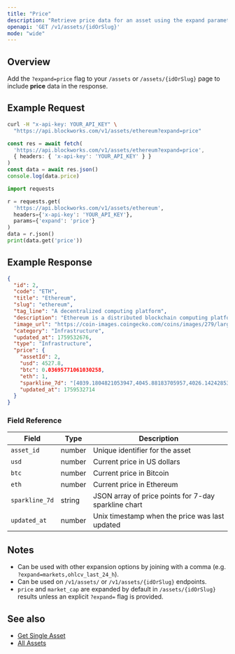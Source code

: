 ```yaml
---
title: "Price"
description: "Retrieve price data for an asset using the expand parameter"
openapi: 'GET /v1/assets/{idOrSlug}'
mode: "wide"
---
```


## Overview

Add the `?expand=price` flag to your `/assets` or `/assets/{idOrSlug}` page to include **price** data in the response.

## Example Request

<CodeGroup>

```bash cURL
curl -H "x-api-key: YOUR_API_KEY" \
  "https://api.blockworks.com/v1/assets/ethereum?expand=price"
```

```typescript TypeScript
const res = await fetch(
  'https://api.blockworks.com/v1/assets/ethereum?expand=price',
  { headers: { 'x-api-key': 'YOUR_API_KEY' } }
)
const data = await res.json()
console.log(data.price)
```

```python Python
import requests

r = requests.get(
  'https://api.blockworks.com/v1/assets/ethereum',
  headers={'x-api-key': 'YOUR_API_KEY'},
  params={'expand': 'price'}
)
data = r.json()
print(data.get('price'))
```

</CodeGroup>

## Example Response

```json
{
  "id": 2,
  "code": "ETH",
  "title": "Ethereum",
  "slug": "ethereum",
  "tag_line": "A decentralized computing platform",
  "description": "Ethereum is a distributed blockchain computing platform for smart contracts and decentralized applications. Its native token is ether (ETH), which primarily serves as a means of payment for transaction fees and as collateral for borrowing specific ERC-20 tokens within the decentralized finance (DeFi) sector.",
  "image_url": "https://coin-images.coingecko.com/coins/images/279/large/ethereum.png?1696501628",
  "category": "Infrastructure",
  "updated_at": 1759532676,
  "type": "Infrastructure",
  "price": {
    "assetId": 2,
    "usd": 4527.8,
    "btc": 0.03695771061030258,
    "eth": 1,
    "sparkline_7d": "[4039.1804821053947,4045.88183705957,4026.1424285397693,4009.0534460588633,4019.3159102572477,4028.01275228736,4037.0979210260916,4028.7425910068805,4018.963138211614,4014.029981730446,4020.583406968876,4024.646217801578,4021.3663739779454,4021.168629691579,4010.9055122284044,3987.7332584265587,3996.627260126461,4010.514456278781,4001.4792353576627,4025.358044659979,4021.188973202009,4012.921701540766,4020.584117249023,4006.4926093976933,4002.4829559505297,3993.992138801744,4002.380893025702,4007.7980884475073,4017.174377937052,4024.043252526493,4018.704458176895,4017.060429743738,3999.395469399123,4003.1227802590915,4004.4877442431116,4004.88154814883,4012.343147422876,4007.6327879379605,4014.141013402572,4005.060072442512,3996.701003481464,3996.8237837023034,3992.699026675574,3981.1677975594507,4015.2790194740346,4024.4645616376965,4022.9228431938573,4033.1139268312677,4040.4484714017617,4041.520781424539,4038.981243562028,4053.165943794547,4045.9859198568483,4133.729865032857,4141.839664086501,4126.48140318866,4118.496411593294,4111.584798077252,4119.030688212839,4119.699220642699,4114.340526463151,4098.169624620614,4110.375199184466,4129.053584489713,4132.930763651805,4122.412199051428,4104.078382538859,4102.401918830743,4173.442533272719,4197.75104276094,4165.358412357373,4146.832306608193,4157.41236645361,4162.692930343113,4188.064532311623,4225.651474248884,4226.026708558828,4221.175571869951,4215.61278947927,4214.4898591178135,4203.439532201721,4202.21783686325,4201.389901507942,4190.400124736838,4183.462581827172,4194.916356581419,4182.720709203248,4170.820816389349,4146.639696355095,4164.243774141984,4166.68719817199,4163.915670355633,4147.921836623713,4146.382765713892,4117.540237257165,4095.6424493686645,4102.220351934007,4112.680226142686,4161.992178682155,4195.184837658068,4172.950799439299,4139.665295683352,4144.230463371581,4145.196782998047,4173.327921681168,4152.708402472404,4131.46669900828,4141.368104749081,4149.196397906403,4133.046505077909,4143.236829591514,4280.93914671313,4315.7435938530925,4283.506964772856,4298.157715289855,4284.313082023931,4296.705443083519,4327.457083095932,4329.617794720678,4328.646826567984,4298.473379168452,4316.556617400494,4336.167965159675,4333.428091487828,4305.327551235347,4314.950614769224,4343.951983440489,4337.25592446607,4395.542617119054,4388.868935277075,4378.545748719256,4373.618471180571,4386.806965084262,4399.35177392002,4378.0166220059455,4388.435577207938,4395.37619564565,4383.797689057679,4388.39505342239,4395.49454102132,4418.4386951975075,4371.9142992238885,4434.303922683666,4451.707123789688,4470.674370831132,4491.321597110662,4493.9863117281575,4486.041624940691,4473.065593380795,4463.221502926219,4484.180377056455,4473.54425315063,4476.408131989552,4505.394120877815,4519.7404539093,4498.648394647083,4478.680849291883,4469.332530572075,4459.21703866304,4461.571232880246,4474.35700561268,4493.273404763514,4480.887790231675,4485.286526134902,4470.6003721482775,4487.375763820237,4541.6793874293535,4545.929204224453]",
    "updated_at": 1759532714
  }
}
```

### Field Reference

| Field | Type | Description |
|---|---|---|
| `asset_id` | number | Unique identifier for the asset |
| `usd` | number | Current price in US dollars |
| `btc` | number | Current price in Bitcoin |
| `eth` | number | Current price in Ethereum |
| `sparkline_7d` | string | JSON array of price points for 7-day sparkline chart |
| `updated_at` | number | Unix timestamp when the price was last updated |

## Notes

- Can be used with other expansion options by joining with a comma (e.g. `?expand=markets,ohlcv_last_24_h`).
- Can be used on `/v1/assets/` or `/v1/assets/{idOrSlug}` endpoints.
- `price` and `market_cap` are expanded by default in `/assets/{idOrSlug}` results unless an explicit `?expand=` flag is provided.

## See also

- [Get Single Asset](/api-reference/assets/get-single)
- [All Assets](/api-reference/assets/list)